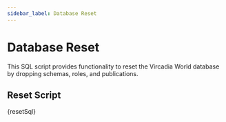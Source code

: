 ```yaml
---
sidebar_label: Database Reset
---
```




# Database Reset

This SQL script provides functionality to reset the Vircadia World database by dropping schemas, roles, and publications.

## Reset Script

<CodeBlock language="sql" title="reset.sql">
  {resetSql}
</CodeBlock>
